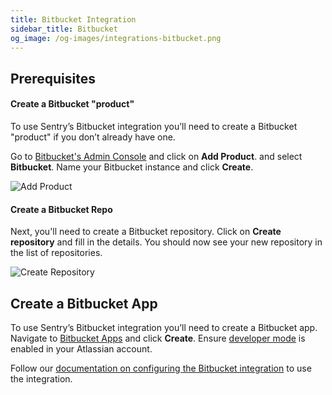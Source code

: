 ```yaml
---
title: Bitbucket Integration
sidebar_title: Bitbucket
og_image: /og-images/integrations-bitbucket.png
---
```


## Prerequisites

#### Create a Bitbucket "product"

To use Sentry’s Bitbucket integration you’ll need to create a Bitbucket "product" if you don’t already have one.

Go to [Bitbucket's Admin Console](http://admin.atlassian.com/) and click on __Add Product__. and select __Bitbucket__. Name your Bitbucket instance and click __Create__.

![Add Product](./add-product.png)

#### Create a Bitbucket Repo

Next, you'll need to create a Bitbucket repository. Click on __Create repository__ and fill in the details. You should now see your new repository in the list of repositories.

![Create Repository](./create-repo.png)


## Create a Bitbucket App

To use Sentry’s Bitbucket integration you’ll need to create a Bitbucket app. Navigate to [Bitbucket Apps](https://bitbucket.org/account/user/apps/create) and click __Create__.
Ensure [developer mode](https://support.atlassian.com/bitbucket-cloud/docs/enable-bitbucket-cloud-development-mode/) is enabled in your Atlassian account.


Follow our [documentation on configuring the Bitbucket integration](https://docs.sentry.io/product/integrations/bitbucket/#configure) to use the integration.
